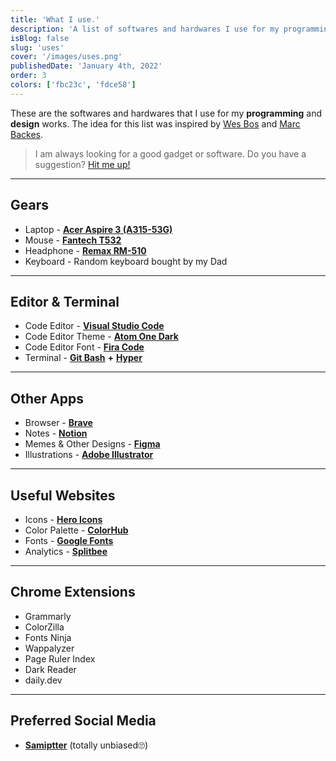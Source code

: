 ```yaml
---
title: 'What I use.'
description: 'A list of softwares and hardwares I use for my programming and design works.'
isBlog: false
slug: 'uses'
cover: '/images/uses.png'
publishedDate: 'January 4th, 2022'
order: 3
colors: ['fbc23c', 'fdce58']
---
```


These are the softwares and hardwares that I use for my **programming** and **design** works. The idea for this list was inspired by [Wes Bos](https://wesbos.com/uses) and [Marc Backes](https://marc.dev/uses/).

> I am always looking for a good gadget or software. Do you have a suggestion? [Hit me up!](https://twitter.com/samip4sure)

---

## Gears

- Laptop - **[Acer Aspire 3 (A315-53G)](https://www.amazon.in/Acer-Aspire-Core-8th-A315-53G-5968/dp/B07YZLMFY4)**
- Mouse - **[Fantech T532](https://fantechnepal.com/product/fantech-t532-1-8m-cable-1200dpi-usb-optical-mouse-with-3-buttons-for-home-office/)**
- Headphone - **[Remax RM-510](https://iremaxnepal.com.np/product/concave-convex-wired-music-earphone-rm510/)**
- Keyboard - Random keyboard bought by my Dad

---

## Editor & Terminal

- Code Editor - **[Visual Studio Code](https://code.visualstudio.com/)**
- Code Editor Theme - **[Atom One Dark](https://marketplace.visualstudio.com/items?itemName=akamud.vscode-theme-onedark)**
- Code Editor Font - **[Fira Code](https://fonts.google.com/specimen/Fira+Code)**
- Terminal - **[Git Bash](https://git-scm.com/downloads)** **+** **[Hyper](https://hyper.is/)**

---

## Other Apps

- Browser - **[Brave](https://brave.com/)**
- Notes - **[Notion](https://www.notion.so/)**
- Memes & Other Designs - **[Figma](https://www.figma.com/)**
- Illustrations - **[Adobe Illustrator](https://www.adobe.com/products/illustrator.html)**

---

## Useful Websites

- Icons - **[Hero Icons](https://heroicons.com/)**
- Color Palette - **[ColorHub](https://colorhub.app/)**
- Fonts - **[Google Fonts](https://fonts.google.com/)**
- Analytics - **[Splitbee](https://splitbee.io/)**

---

## Chrome Extensions

- Grammarly
- ColorZilla
- Fonts Ninja
- Wappalyzer
- Page Ruler Index
- Dark Reader
- daily.dev

---

## Preferred Social Media

- **[Samiptter](https://samiptter.com/)** (totally unbiased🙄)
